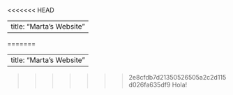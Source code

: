 <<<<<<< HEAD

---
title: "Marta's Website"
---

=======

---
title: "Marta's Website"
---

>>>>>>> 2e8cfdb7d21350526505a2c2d115d026fa635df9
Hola!